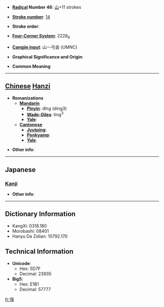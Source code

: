 * '''[[Wiktionary:Chinese radical index| Radical]] Number 46''': [[Wiktionary:Chinese radical index 山|山]]+11 strokes

* '''[[Wiktionary:Chinese total strokes index|Stroke number]]''': [[Wiktionary:Chinese total strokes index 14|14]]

* '''Stroke order''': 

* '''[[Wiktionary:Chinese four corner index|Four-Corner System]]''': 2228<sub>6</sub>

* '''[[Wiktionary:Chinese Cangjie index|Cangjie input]]''': 山一弓金 (UMNC)

* '''Graphical Significance and Origin''': 

* '''Common Meaning'''

----

== [[Chinese]] [[Hanzi]] ==

* '''Romanizations'''
** '''[[Mandarin]]'''
*** '''[[Pinyin]]''': dǐng (ding3)
*** '''[[Wade-Giles]]''': ting<sup>3</sup>
*** '''[[Yale]]''': 
** '''[[Cantonese]]'''
*** '''[[Jyutping]]''':
*** '''[[Penkyamp]]''': 
*** '''[[Yale]]''': 

* '''Other info''': 

----

==Japanese==
===[[Kanji]]===
{{kanji|on readings=[[てい]] (tei), [[ちょう]] (chō)|kun readings=}}

* '''Other info''':  

----

== Dictionary Information ==

* KangXi: 0318.180
* Morobashi: 08401
* Hanyu Da Zidian: 10792.170

== Technical Information ==

* '''Unicode''':
** Hex: 5D7F
** Decimal: 23935
* '''Big5''':
** Hex: E1B1
** Decimal: 57777

[[fr:嵿]]